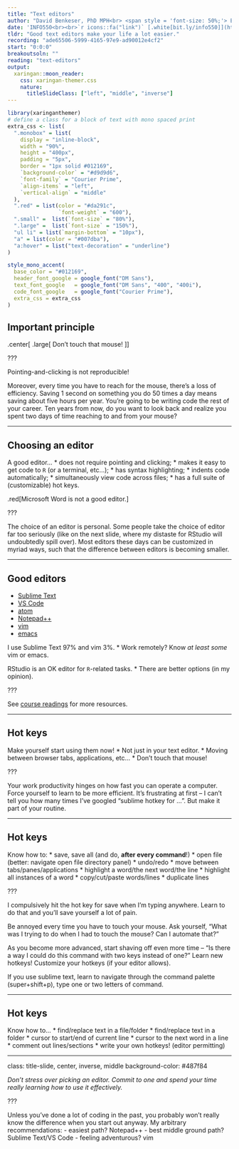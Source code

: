 ```yaml
---
title: "Text editors"
author: "David Benkeser, PhD MPH<br> <span style = 'font-size: 50%;'> Emory University<br> Department of Biostatistics and Bioinformatics </span>"
date: 'INFO550<br><br>`r icons::fa("link")` [.white[bit.ly/info550]](https://bit.ly/info550) <br> `r icons::fa("book")` [.white[Additional reading]](https://benkeser.github.io/info550/readings#text-editors)'
tldr: "Good text editors make your life a lot easier."
recording: "ade65506-5999-4165-97e9-ad90012e4cf2"
start: "0:0:0"
breakoutsoln: ""
reading: "text-editors"
output:
  xaringan::moon_reader:
    css: xaringan-themer.css
    nature: 
      titleSlideClass: ["left", "middle", "inverse"]
---
```


```r
library(xaringanthemer)
# define a class for a block of text with mono spaced print
extra_css <- list(
  ".monobox" = list(
    display = "inline-block", 
    width = "90%",
    height = "400px",
    padding = "5px",
    border = "1px solid #012169",
    `background-color` = "#d9d9d6",
    `font-family` = "Courier Prime",
    `align-items` = "left",
    `vertical-align` = "middle"
  ),
  ".red" = list(color = "#da291c",
                `font-weight` = "600"),
  ".small" =  list(`font-size` = "80%"),
  ".large" =  list(`font-size` = "150%"),
  "ul li" = list(`margin-bottom` = "10px"),
  "a" = list(color = "#007dba"),
  "a:hover" = list("text-decoration" = "underline")
)

style_mono_accent(
  base_color = "#012169",
  header_font_google = google_font("DM Sans"),
  text_font_google   = google_font("DM Sans", "400", "400i"),
  code_font_google   = google_font("Courier Prime"),
  extra_css = extra_css
)
```
<style type="text/css">
.remark-slide-content {
    font-size: 23px
}
</style>

## Important principle 

.center[
  .large[
    Don't touch that mouse!
  ]
]

???

Pointing-and-clicking is not reproducible! 

Moreover, every time you have to reach for the mouse, there's a 
loss of efficiency. Saving 1 second on something you do 50 times a
day means saving about five hours per year. You're going to be writing
code the rest of your career. Ten years from now, do you want to look
back and realize you spent two days of time reaching to and from your mouse?

---

## Choosing an editor

A good editor...
* does not require pointing and clicking;
* makes it easy to get code to `R` (or a terminal, etc...);
* has syntax highlighting;
* indents code automatically;
* simultaneously view code across files; 
* has a full suite of (customizable) hot keys.

.red[Microsoft Word is not a good editor.]

???

The choice of an editor is personal. Some people take the choice of editor
far too seriously (like on the next slide, where my distaste for RStudio will
undoubtedly spill over). Most editors these days can be customized in myriad ways, 
such that the difference between editors is becoming smaller. 

---

## Good editors

* [Sublime Text](https://www.sublimetext.com/)
* [VS Code](https://code.visualstudio.com/)
* [atom](https://atom.io/)
* [Notepad++](https://notepad-plus-plus.org/downloads/)
* [vim](https://www.vim.org/)
* [emacs](https://www.gnu.org/software/emacs/)

I use Sublime Text 97% and vim 3%. 
* Work remotely? Know *at least some* vim or emacs.

RStudio is an OK editor for `R`-related tasks. 
* There are better options (in my opinion). 

???

See [course readings](https://benkeser.github.io/info550/readings#text-editors) for more resources. 

---

## Hot keys

Make yourself start using them now!
* Not just in your text editor.
* Moving between browser tabs, applications, etc...
* Don't touch that mouse!

???

Your work productivity hinges on how fast you can operate a computer. 
Force yourself to learn to be more efficient. It's frustrating at first --
I can't tell you how many times I've googled "sublime hotkey for ...". 
But make it part of your routine. 

---

## Hot keys

Know how to:
* save, save all (and do, __after every command__!)
* open file (better: navigate open file directory panel)
* undo/redo
* move between tabs/panes/applications
* highlight a word/the next word/the line
* highlight all instances of a word
* copy/cut/paste words/lines
* duplicate lines

???

I compulsively hit the hot key for save when I'm typing anywhere. Learn to 
do that and you'll save yourself a lot of pain. 

Be annoyed every time you have to touch your mouse. Ask yourself, "What was
I trying to do when I had to touch the mouse? Can I automate that?" 

As you become more advanced, start shaving off even more time -- "Is there a 
way I could do this command with two keys instead of one?" Learn new hotkeys!
Customize your hotkeys (if your editor allows). 

If you use sublime text, learn to navigate through the command palette 
(super+shift+p), type one or two letters of command.

---

## Hot keys

Know how to...
* find/replace text in a file/folder
* find/replace text in a folder
* cursor to start/end of current line
* cursor to the next word in a line
* comment out lines/sections
* write your own hotkeys! (editor permitting)

---
class: title-slide, center, inverse, middle
background-color: #487f84

*Don't stress over picking an editor. Commit to one and spend your time really learning how to use it effectively.*

???

Unless you've done a lot of coding in the past, you probably won't really know
the difference when you start out anyway. My arbitrary recommendations:
- easiest path? Notepad++
- best middle ground path? Sublime Text/VS Code
- feeling adventurous? vim
